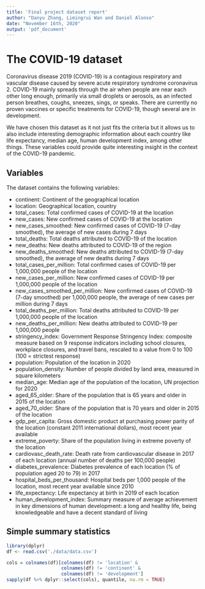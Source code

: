 ---
title: 'Final project dataset report'
author: "Danyu Zhang, Limingrui Wan and Daniel Alonso"
date: "November 16th, 2020"
output: 'pdf_document'
---

# The COVID-19 dataset

Coronavirus disease 2019 (COVID-19) is a contagious respiratory and vascular disease caused by severe acute respiratory syndrome coronavirus 2. COVID-19 mainly spreads through the air when people are near each other long enough, primarily via small droplets or aerosols, as an infected person breathes, coughs, sneezes, sings, or speaks. There are currently no proven vaccines or specific treatments for COVID-19, though several are in development.

We have chosen this dataset as it not just fits the criteria but it allows us to also include interesting demographic information about each country like life expectancy, median age, human development index, among other things. These variables could provide quite interesting insight in the context of the COVID-19 pandemic.

## Variables

The dataset contains the following variables:

- continent: Continent of the geographical location
- location: Geographical location, country
- total_cases: Total confirmed cases of COVID-19 at the location
- new_cases: New confirmed cases of COVID-19 at the location
- new_cases_smoothed: New confirmed cases of COVID-19 (7-day smoothed), the average of new cases during 7 days
- total_deaths: Total deaths attributed to COVID-19	of the location
- new_deaths: New deaths attributed to COVID-19 of the region
- new_deaths_smoothed: New deaths attributed to COVID-19 (7-day smoothed), the average of new deaths during 7 days
- total_cases_per_million: Total confirmed cases of COVID-19 per 1,000,000 people	of the location
- new_cases_per_million: New confirmed cases of COVID-19 per 1,000,000 people	of the location
- new_cases_smoothed_per_million: New confirmed cases of COVID-19 (7-day smoothed) per 1,000,000 people, the average of new cases per million during 7 days
- total_deaths_per_million: Total deaths attributed to COVID-19 per 1,000,000 people of the location
- new_deaths_per_million: New deaths attributed to COVID-19 per 1,000,000 people
- stringency_index: Government Response Stringency Index: composite measure based on 9 response indicators including school closures, workplace closures, and travel bans, rescaled to a value from 0 to 100 (100 = strictest response)	
- population: Population of the location in 2020	
- population_density: Number of people divided by land area, measured in square kilometers 
- median_age: Median age of the population of the location, UN projection for 2020	
- aged_65_older: Share of the population that is 65 years and older in 2015 of the location
- aged_70_older: Share of the population that is 70 years and older in 2015 of the location
- gdp_per_capita: Gross domestic product at purchasing power parity of the location (constant 2011 international dollars), most recent year available	
- extreme_poverty: Share of the population living in extreme poverty of the location
- cardiovasc_death_rate: Death rate from cardiovascular disease in 2017 of each location (annual number of deaths per 100,000 people)	
- diabetes_prevalence: Diabetes prevalence of each location (% of population aged 20 to 79) in 2017	
- hospital_beds_per_thousand: Hospital beds per 1,000 people of the location, most recent year available since 2010	
- life_expectancy: Life expectancy at birth in 2019	of each location
- human_development_index: Summary measure of average achievement in key dimensions of human development: a long and healthy life, being knowledgeable and have a decent standard of living

## Simple summary statistics

```{r, echo=TRUE, warning=FALSE, message=FALSE, results='hide'}
library(dplyr)
df <- read.csv('./data/data.csv')
```

```{r, echo=TRUE, warning=FALSE, message=FALSE}
cols = colnames(df)[colnames(df) != 'location' &
                    colnames(df) != 'continent' &
                    colnames(df) != 'development']
sapply(df %>% dplyr::select(cols), quantile, na.rm = TRUE)
```
